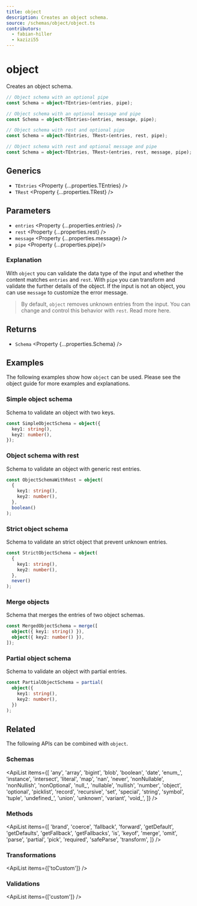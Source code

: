 ```yaml
---
title: object
description: Creates an object schema.
source: /schemas/object/object.ts
contributors:
  - fabian-hiller
  - kazizi55
---
```



# object

Creates an object schema.

```ts
// Object schema with an optional pipe
const Schema = object<TEntries>(entries, pipe);

// Object schema with an optional message and pipe
const Schema = object<TEntries>(entries, message, pipe);

// Object schema with rest and optional pipe
const Schema = object<TEntries, TRest>(entries, rest, pipe);

// Object schema with rest and optional message and pipe
const Schema = object<TEntries, TRest>(entries, rest, message, pipe);
```

## Generics

- `TEntries` <Property {...properties.TEntries} />
- `TRest` <Property {...properties.TRest} />

## Parameters

- `entries` <Property {...properties.entries} />
- `rest` <Property {...properties.rest} />
- `message` <Property {...properties.message} />
- `pipe` <Property {...properties.pipe}/>

### Explanation

With `object` you can validate the data type of the input and whether the content matches `entries` and `rest`. With `pipe` you can transform and validate the further details of the object. If the input is not an object, you can use `message` to customize the error message.

> By default, `object` removes unknown entries from the input. You can change and control this behavior with `rest`. Read more <Link href="/guides/objects/#rest-argument">here</Link>.

## Returns

- `Schema` <Property {...properties.Schema} />

## Examples

The following examples show how `object` can be used. Please see the <Link href="/guides/objects/">object guide</Link> for more examples and explanations.

### Simple object schema

Schema to validate an object with two keys.

```ts
const SimpleObjectSchema = object({
  key1: string(),
  key2: number(),
});
```

### Object schema with rest

Schema to validate an object with generic rest entries.

```ts
const ObjectSchemaWithRest = object(
  {
    key1: string(),
    key2: number(),
  },
  boolean()
);
```

### Strict object schema

Schema to validate an strict object that prevent unknown entries.

```ts
const StrictObjectSchema = object(
  {
    key1: string(),
    key2: number(),
  },
  never()
);
```

### Merge objects

Schema that merges the entries of two object schemas.

```ts
const MergedObjectSchema = merge([
  object({ key1: string() }),
  object({ key2: number() }),
]);
```

### Partial object schema

Schema to validate an object with partial entries.

```ts
const PartialObjectSchema = partial(
  object({
    key1: string(),
    key2: number(),
  })
);
```

## Related

The following APIs can be combined with `object`.

### Schemas

<ApiList
  items={[
    'any',
    'array',
    'bigint',
    'blob',
    'boolean',
    'date',
    'enum_',
    'instance',
    'intersect',
    'literal',
    'map',
    'nan',
    'never',
    'nonNullable',
    'nonNullish',
    'nonOptional',
    'null_',
    'nullable',
    'nullish',
    'number',
    'object',
    'optional',
    'picklist',
    'record',
    'recursive',
    'set',
    'special',
    'string',
    'symbol',
    'tuple',
    'undefined_',
    'union',
    'unknown',
    'variant',
    'void_',
  ]}
/>

### Methods

<ApiList
  items={[
    'brand',
    'coerce',
    'fallback',
    'forward',
    'getDefault',
    'getDefaults',
    'getFallback',
    'getFallbacks',
    'is',
    'keyof',
    'merge',
    'omit',
    'parse',
    'partial',
    'pick',
    'required',
    'safeParse',
    'transform',
  ]}
/>

### Transformations

<ApiList items={['toCustom']} />

### Validations

<ApiList items={['custom']} />
